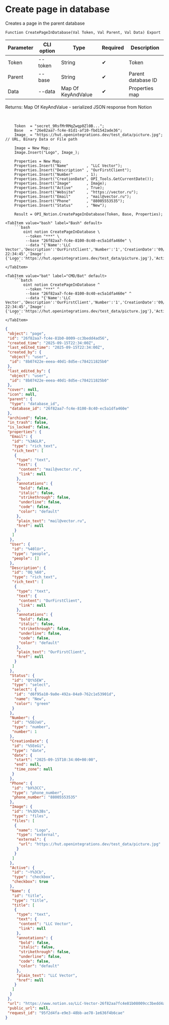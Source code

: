 ﻿---
sidebar_position: 2
description: Create page in database and other functions to work with Notion in the Open Integration Package, a free open-source integration library for 1C:Enterprise 8, OneScript and CLI
keywords: [1C, 1С, 1С:Enterprise, 1С:Enterprise 8.3, API, Integration, Services, Exchange, OneScript, CLI, Notion]
---


# Create page in database
 Creates a page in the parent database



`Function CreatePageInDatabase(Val Token, Val Parent, Val Data) Export`

  | Parameter | CLI option | Type | Required | Description |
  |-|-|-|-|-|
  | Token | --token | String | &#x2714; | Token |
  | Parent | --base | String | &#x2714; | Parent database ID |
  | Data | --data | Map Of KeyAndValue | &#x2714; | Properties map |

  
  Returns:  Map Of KeyAndValue - serialized JSON response from Notion

<br/>




```bsl title="1C:Enterprise/OneScript code example"
    Token  = "secret_9RsfMrRMqZwqp0Zl0B...";
    Base   = "26e82aa7-fc4e-81d1-af10-fbd1542ade36";
    Image_ = "https://hut.openintegrations.dev/test_data/picture.jpg"; // URL, Binary Data or File path

    Image = New Map;
    Image.Insert("Logo", Image_);

    Properties = New Map;
    Properties.Insert("Name"        , "LLC Vector");
    Properties.Insert("Description" , "OurFirstClient");
    Properties.Insert("Number"      , 1);
    Properties.Insert("CreationDate", OPI_Tools.GetCurrentDate());
    Properties.Insert("Image"       , Image);
    Properties.Insert("Active"      , True);
    Properties.Insert("Website"     , "https://vector.ru");
    Properties.Insert("Email"       , "mail@vector.ru");
    Properties.Insert("Phone"       , "88005553535");
    Properties.Insert("Status"      , "New");

    Result = OPI_Notion.CreatePageInDatabase(Token, Base, Properties);
```
 

 <Tabs>
  
    <TabItem value="bash" label="Bash" default>
        ```bash
            oint notion CreatePageInDatabase \
             --token "***" \
             --base "26f82aa7-fc4e-8100-8c40-ec5a1dfa460e" \
             --data "{'Name':'LLC Vector','Description':'OurFirstClient','Number':'1','CreationDate':'09/15/2025 22:34:45','Image':{'Logo':'https://hut.openintegrations.dev/test_data/picture.jpg'},'Active':true,'Website':'https://vector.ru','Email':'mail@vector.ru','Phone':'88005553535','Status':'New'}"
        ```
    </TabItem>
  
    <TabItem value="bat" label="CMD/Bat" default>
        ```batch
            oint notion CreatePageInDatabase ^
             --token "***" ^
             --base "26f82aa7-fc4e-8100-8c40-ec5a1dfa460e" ^
             --data "{'Name':'LLC Vector','Description':'OurFirstClient','Number':'1','CreationDate':'09/15/2025 22:34:45','Image':{'Logo':'https://hut.openintegrations.dev/test_data/picture.jpg'},'Active':true,'Website':'https://vector.ru','Email':'mail@vector.ru','Phone':'88005553535','Status':'New'}"
        ```
    </TabItem>
</Tabs>


```json title="Result"
{
 "object": "page",
 "id": "26f82aa7-fc4e-81b0-8009-cc3bedd4ad56",
 "created_time": "2025-09-15T22:34:00Z",
 "last_edited_time": "2025-09-15T22:34:00Z",
 "created_by": {
  "object": "user",
  "id": "8b07422e-eeea-40d1-8d5e-c784211825b0"
 },
 "last_edited_by": {
  "object": "user",
  "id": "8b07422e-eeea-40d1-8d5e-c784211825b0"
 },
 "cover": null,
 "icon": null,
 "parent": {
  "type": "database_id",
  "database_id": "26f82aa7-fc4e-8100-8c40-ec5a1dfa460e"
 },
 "archived": false,
 "in_trash": false,
 "is_locked": false,
 "properties": {
  "Email": {
   "id": "%3AGLR",
   "type": "rich_text",
   "rich_text": [
    {
     "type": "text",
     "text": {
      "content": "mail@vector.ru",
      "link": null
     },
     "annotations": {
      "bold": false,
      "italic": false,
      "strikethrough": false,
      "underline": false,
      "code": false,
      "color": "default"
     },
     "plain_text": "mail@vector.ru",
     "href": null
    }
   ]
  },
  "User": {
   "id": "%40lUr",
   "type": "people",
   "people": []
  },
  "Description": {
   "id": "OQ_%60",
   "type": "rich_text",
   "rich_text": [
    {
     "type": "text",
     "text": {
      "content": "OurFirstClient",
      "link": null
     },
     "annotations": {
      "bold": false,
      "italic": false,
      "strikethrough": false,
      "underline": false,
      "code": false,
      "color": "default"
     },
     "plain_text": "OurFirstClient",
     "href": null
    }
   ]
  },
  "Status": {
   "id": "Qt%5EW",
   "type": "select",
   "select": {
    "id": "d6f95a10-9a0e-492a-84a9-762c1e53901d",
    "name": "New",
    "color": "green"
   }
  },
  "Number": {
   "id": "%5DJaU",
   "type": "number",
   "number": 1
  },
  "CreationDate": {
   "id": "%5EeGi",
   "type": "date",
   "date": {
    "start": "2025-09-15T10:34:00+00:00",
    "end": null,
    "time_zone": null
   }
  },
  "Phone": {
   "id": "bX%3CC",
   "type": "phone_number",
   "phone_number": "88005553535"
  },
  "Image": {
   "id": "h%3D%3Bs",
   "type": "files",
   "files": [
    {
     "name": "Logo",
     "type": "external",
     "external": {
      "url": "https://hut.openintegrations.dev/test_data/picture.jpg"
     }
    }
   ]
  },
  "Active": {
   "id": "~Y%3Cb",
   "type": "checkbox",
   "checkbox": true
  },
  "Name": {
   "id": "title",
   "type": "title",
   "title": [
    {
     "type": "text",
     "text": {
      "content": "LLC Vector",
      "link": null
     },
     "annotations": {
      "bold": false,
      "italic": false,
      "strikethrough": false,
      "underline": false,
      "code": false,
      "color": "default"
     },
     "plain_text": "LLC Vector",
     "href": null
    }
   ]
  }
 },
 "url": "https://www.notion.so/LLC-Vector-26f82aa7fc4e81b08009cc3bedd4ad56",
 "public_url": null,
 "request_id": "95f2d4fa-e9e3-48bb-ae78-1e636f4b6cae"
}
```
